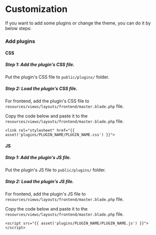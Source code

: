 # Customization

If you want to add some plugins or change the theme, you can do it by below steps:

### Add plugins
#### CSS
##### Step 1: Add the plugin's CSS file.
Put the plugin's CSS file to `public/plugins/` folder.

##### Step 2: Load the plugin's CSS file.
For frontend, add the plugin's CSS file to `resources/views/layouts/frontend/master.blade.php` file.

Copy the code below and paste it to the `resources/views/layouts/frontend/master.blade.php` file.
```blade copy
<link rel="stylesheet" href="{{ asset('plugins/PLUGIN_NAME/PLUGIN_NAME.css') }}">
```

#### JS
##### Step 1: Add the plugin's JS file.
Put the plugin's JS file to `public/plugins/` folder.

##### Step 2: Load the plugin's JS file.
For frontend, add the plugin's JS file to `resources/views/layouts/frontend/master.blade.php` file.

Copy the code below and paste it to the `resources/views/layouts/frontend/master.blade.php` file.
```blade copy
<script src="{{ asset('plugins/PLUGIN_NAME/PLUGIN_NAME.js') }}"></script>
```